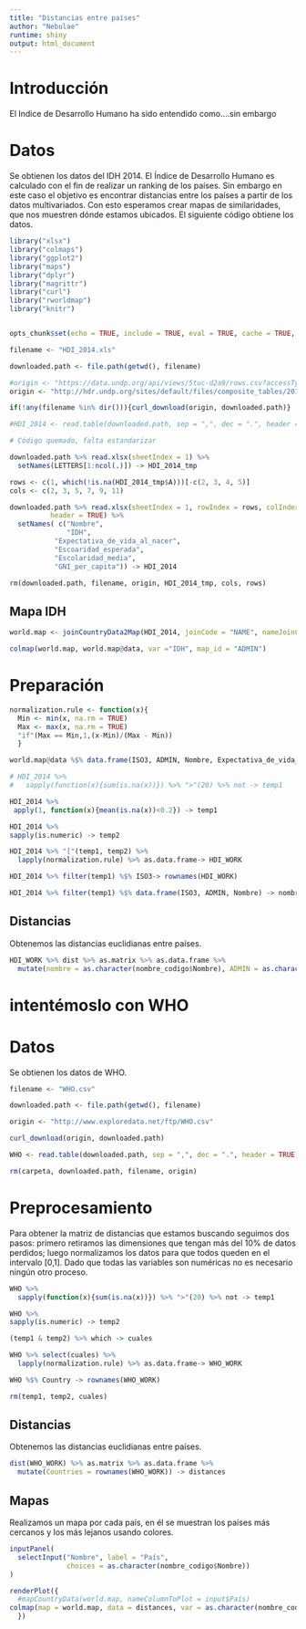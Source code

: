```yaml
---
title: "Distancias entre países"
author: "Nebulae"
runtime: shiny
output: html_document
---
```


# Introducción

El Indice de Desarrollo Humano ha sido entendido como....sin embargo

# Datos

Se obtienen los datos del IDH 2014. El Índice de Desarrollo Humano es calculado con el fin de realizar un ranking de los países. Sin embargo en este caso el objetivo es encontrar distancias entre los países a partir de los datos multivariados. Con esto esperamos crear mapas de similaridades, que nos muestren dónde estamos ubicados. El siguiente código obtiene los datos.

```r
library("xlsx")
library("colmaps")
library("ggplot2")
library("maps")
library("dplyr")
library("magrittr")
library("curl")
library("rworldmap")
library("knitr")


opts_chunk$set(echo = TRUE, include = TRUE, eval = TRUE, cache = TRUE, fig.width = 7, fig.align = "center")

```


```r
filename <- "HDI_2014.xls"

downloaded.path <- file.path(getwd(), filename)

#origin <- "https://data.undp.org/api/views/5tuc-d2a9/rows.csv?accessType=DOWNLOAD"
origin <- "http://hdr.undp.org/sites/default/files/composite_tables/2015_Statistical_Annex_Table_1.xls"

if(!any(filename %in% dir())){curl_download(origin, downloaded.path)}

#HDI_2014 <- read.table(downloaded.path, sep = ",", dec = ".", header = TRUE, quote = "\"", na.strings = "..")

# Código quemado, falta estandarizar

downloaded.path %>% read.xlsx(sheetIndex = 1) %>%
  setNames(LETTERS[1:ncol(.)]) -> HDI_2014_tmp

rows <- c(1, which(!is.na(HDI_2014_tmp$A)))[-c(2, 3, 4, 5)]
cols <- c(2, 3, 5, 7, 9, 11)

downloaded.path %>% read.xlsx(sheetIndex = 1, rowIndex = rows, colIndex = cols,
          header = TRUE) %>% 
  setNames( c("Nombre", 
              "IDH",
           "Expectativa_de_vida_al_nacer", 
           "Escoaridad_esperada", 
           "Escolaridad_media", 
           "GNI_per_capita")) -> HDI_2014

rm(downloaded.path, filename, origin, HDI_2014_tmp, cols, rows)

```


## Mapa IDH

```r
world.map <- joinCountryData2Map(HDI_2014, joinCode = "NAME", nameJoinColumn = "Nombre")

colmap(world.map, world.map@data, var ="IDH", map_id = "ADMIN") 

```


# Preparación

```r
normalization.rule <- function(x){
  Min <- min(x, na.rm = TRUE)
  Max <- max(x, na.rm = TRUE)
  "if"(Max == Min,1,(x-Min)/(Max - Min))
  }

world.map@data %$% data.frame(ISO3, ADMIN, Nombre, Expectativa_de_vida_al_nacer, Escoaridad_esperada, Escolaridad_media, GNI_per_capita) -> HDI_2014

# HDI_2014 %>% 
#   sapply(function(x){sum(is.na(x))}) %>% ">"(20) %>% not -> temp1

HDI_2014 %>% 
 apply(1, function(x){mean(is.na(x))<0.2}) -> temp1

HDI_2014 %>% 
sapply(is.numeric) -> temp2

HDI_2014 %>% "["(temp1, temp2) %>% 
  lapply(normalization.rule) %>% as.data.frame-> HDI_WORK

HDI_2014 %>% filter(temp1) %$% ISO3-> rownames(HDI_WORK)

HDI_2014 %>% filter(temp1) %$% data.frame(ISO3, ADMIN, Nombre) -> nombre_codigo

```

## Distancias

Obtenemos las distancias euclidianas entre países.

```r
HDI_WORK %>% dist %>% as.matrix %>% as.data.frame %>% 
  mutate(nombre = as.character(nombre_codigo$Nombre), ADMIN = as.character(nombre_codigo$ADMIN)) -> distances

```


# intentémoslo con WHO

# Datos

Se obtienen los datos de WHO.

```r
filename <- "WHO.csv"

downloaded.path <- file.path(getwd(), filename)

origin <- "http://www.exploredata.net/ftp/WHO.csv"

curl_download(origin, downloaded.path)

WHO <- read.table(downloaded.path, sep = ",", dec = ".", header = TRUE, quote = "\"", na.strings = "..")

rm(carpeta, downloaded.path, filename, origin)

```

# Preprocesamiento

Para obtener la matriz de distancias que estamos buscando seguimos dos pasos: primero retiramos las dimensiones que tengan más del 10% de datos perdidos; luego normalizamos los datos para que todos queden en el intervalo [0,1]. Dado que todas las variables son numéricas no es necesario ningún otro proceso.

```r

WHO %>% 
  sapply(function(x){sum(is.na(x))}) %>% ">"(20) %>% not -> temp1

WHO %>% 
sapply(is.numeric) -> temp2

(temp1 & temp2) %>% which -> cuales

WHO %>% select(cuales) %>% 
  lapply(normalization.rule) %>% as.data.frame-> WHO_WORK

WHO %$% Country -> rownames(WHO_WORK)

rm(temp1, temp2, cuales)
```

## Distancias

Obtenemos las distancias euclidianas entre países.

```r
dist(WHO_WORK) %>% as.matrix %>% as.data.frame %>% 
  mutate(Countries = rownames(WHO_WORK)) -> distances
```


## Mapas

Realizamos un mapa por cada país, en él se muestran los países más cercanos y los más lejanos usando colores. 

```r
inputPanel(
  selectInput("Nombre", label = "País",
              choices = as.character(nombre_codigo$Nombre))
)

renderPlot({
  #mapCountryData(world.map, nameColumnToPlot = input$País)
colmap(map = world.map, data = distances, var = as.character(nombre_codigo$ISO3[nombre_codigo$Nombre == input$Nombre]), map_id = "ADMIN", autocomplete = TRUE) + scale_fill_continuous(high = "#fee8c8", low = "#b30000")
  })

```

